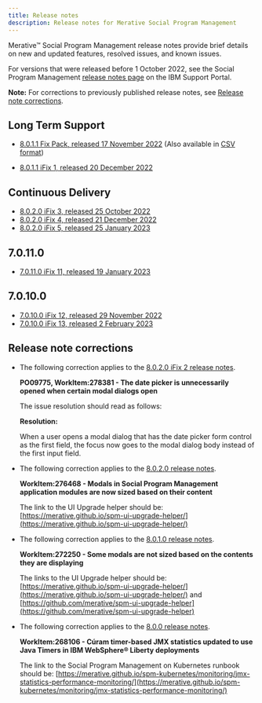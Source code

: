 ```yaml
---
title: Release notes
description: Release notes for Merative Social Program Management
---
```


Merative™ Social Program Management release notes provide brief details on new and updated features, resolved issues, and known issues.

For versions that were released before 1 October 2022, see the Social Program Management [release notes page](https://www.ibm.com/support/pages/node/713035) on the IBM Support Portal. 

**Note:** For corrections to previously published release notes, see [Release note corrections](#release-note-corrections).

## Long Term Support

* [8.0.1.1 Fix Pack, released 17 November 2022](/pdf/releasenotes/spm-release-notes-8011.pdf) (Also available in [CSV format](/csv/ReleaseNotes_8.0.1.1.csv))

* [8.0.1.1 iFix 1, released 20 December 2022](/pdf/releasenotes/spm-release-notes-8011-iFix1.pdf)
<!--* [8.0.1.1 iFix 1, Released 20 December 2022 (HTML-TEST)](/8011_iFix1.html)-->

## Continuous Delivery

* [8.0.2.0 iFix 3, released 25 October 2022](/pdf/releasenotes/spm8020ifix3.pdf)
* [8.0.2.0 iFix 4, released 21 December 2022](/pdf/releasenotes/spm-release-notes-8020-iFix4.pdf)
* [8.0.2.0 iFix 5, released 25 January 2023](/pdf/releasenotes/spm-release-notes-8020-iFix5.pdf)
<!--* [8.0.2.0 iFix 4, released 21 December 2022 (HTML-TEST)](/802_iFix4.html)-->

## 7.0.11.0

* [7.0.11.0 iFix 11, released 19 January 2023](/pdf/releasenotes/spm70110ifix11.pdf)

## 7.0.10.0

* [7.0.10.0 iFix 12, released 29 November 2022](/pdf/releasenotes/spm70100ifix12.pdf)
* [7.0.10.0 iFix 13, released 2 February 2023](/pdf/releasenotes/spm70100ifix13.pdf)

## Release note corrections

* The following correction applies to the [8.0.2.0 iFix 2 release notes](https://www.ibm.com/support/pages/node/6614713).

  **PO09775, WorkItem:278381 - The date picker is unnecessarily opened when certain modal dialogs open**

  The issue resolution should read as follows:

    **Resolution:**

    When a user opens a modal dialog that has the date picker form control as the first field, the focus now goes to the modal dialog body instead of the first input field.

* The following correction applies to the [8.0.2.0 release notes](https://www.ibm.com/support/pages/node/6583491).

  **WorkItem:276468 - Modals in Social Program Management application modules are now sized based on their content**

  The link to the UI Upgrade helper should be: [https://merative.github.io/spm-ui-upgrade-helper/](https://merative.github.io/spm-ui-upgrade-helper/)

* The following correction applies to the [8.0.1.0 release notes](https://www.ibm.com/support/pages/node/6516652).

  **WorkItem:272250 - Some modals are not sized based on the contents they are displaying**

  The links to the UI Upgrade helper should be: [https://merative.github.io/spm-ui-upgrade-helper/](https://merative.github.io/spm-ui-upgrade-helper/) and [https://github.com/merative/spm-ui-upgrade-helper](https://github.com/merative/spm-ui-upgrade-helper)
  
* The following correction applies to the [8.0.0 release notes](https://www.ibm.com/support/pages/node/6471277).

  **WorkItem:268106 - Cúram timer-based JMX statistics updated to use Java Timers in IBM WebSphere® Liberty deployments**

  The link to the Social Program Management on Kubernetes runbook should be: [https://merative.github.io/spm-kubernetes/monitoring/jmx-statistics-performance-monitoring/](https://merative.github.io/spm-kubernetes/monitoring/jmx-statistics-performance-monitoring/)

<!--<Row className="resource-card-group">

<Column colMd={4} colLg={4} noGutterSm>
<ResourceCard
    title="8.0.2.0 iFix3"
    subTitle="Release"
    actionIcon="arrowRight"
    href="/spm/release-notes/releases/8010">

</ResourceCard>
</Column>
</Row>-->
